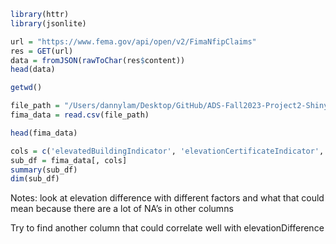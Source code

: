 ```r
library(httr)
library(jsonlite)
```


```r
url = "https://www.fema.gov/api/open/v2/FimaNfipClaims"
res = GET(url)
data = fromJSON(rawToChar(res$content))
head(data)
```

```r
getwd()
```
```r
file_path = "/Users/dannylam/Desktop/GitHub/ADS-Fall2023-Project2-ShinyApp-Group4/data/FimaNfipClaims.csv"
fima_data = read.csv(file_path)
```

```r
head(fima_data)
```
```r
cols = c('elevatedBuildingIndicator', 'elevationCertificateIndicator', 'elevationDifference', 'baseFloodElevation')
sub_df = fima_data[, cols]
summary(sub_df)
dim(sub_df)
```
Notes: look at elevation difference with different factors and what that could mean because there are a lot of NA's in other columns

Try to find another column that could correlate well with elevationDifference



